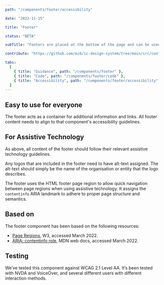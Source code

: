 ```yaml
---
path: "/components/footer/accessibility"

date: "2022-11-15"

title: "Footer"

status: "BETA"

subTitle: "Footers are placed at the bottom of the page and can be used for additional links not found in the main navigation."

contribute: "https://github.com/mi6/ic-design-system/tree/main/src/content/structured/components/footer.mdx"

tabs:
  [
    { title: "Guidance", path: "/components/footer" },
    { title: "Code", path: "/components/footer/code" },
    { title: "Accessibility", path: "/components/footer/accessibility" },
  ]
---
```


## Easy to use for everyone

The footer acts as a container for additional information and links. All footer content needs to align to that component's accessibility guidelines.

## For Assistive Technology

As above, all content of the footer should follow their relevant assistive technology guidelines.

Any logos that are included in the footer need to have alt-text assigned. The alt-text should simply be the name of the organisation or entity that the logo describes.

The footer uses the HTML footer page region to allow quick navigation between page regions when using assistive technology. It assigns the `contentinfo` ARIA landmark to adhere to proper page structure and semantics.

## Based on

The footer component has been based on the following resources:

- [Page Regions](https://www.w3.org/WAI/tutorials/page-structure/regions/), W3, accessed March 2022.
- [ARIA: contentinfo role](https://developer.mozilla.org/en-US/docs/Web/Accessibility/ARIA/Roles/contentinfo_role), MDN web docs, accessed March 2022.

## Testing

We’ve tested this component against WCAG 2.1 Level AA. It’s been tested with NVDA and VoiceOver, and several different users with different interaction methods.
